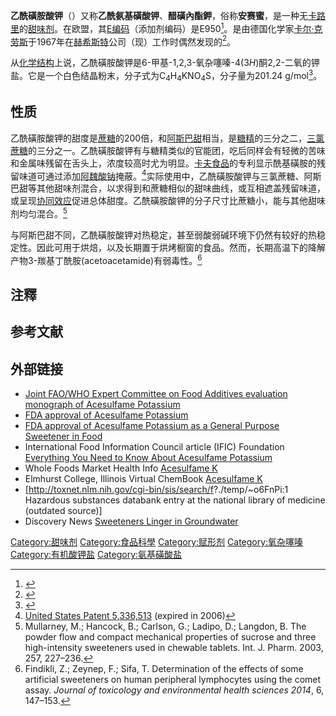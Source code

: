 {{chembox
| verifiedrevid = 436733483
| ImageFile = Acesulfame potassium Structural Formula V1.svg
| ImageSize = 200px
| ImageName = Acesulfame potassium
| ImageFile1 = Acesulfame-k-ball-and-stick.png
| ImageSize1 = 200px
| ImageName1 = Ball-and-stick model of acesulfame potassium
| IUPACName = potassium 6-methyl-2,2-dioxo-2''H''-1,2λ<sup>6</sup>,3-oxathiazin-4-olate
| OtherNames = Acesulfame K
Ace K
| Section1 = {{Chembox Identifiers
| EINECS = 259-715-3
| ChemSpiderID_Ref = {{chemspidercite|correct|chemspider}}
| ChemSpiderID = 11262939
| UNII_Ref = {{fdacite|correct|FDA}}
| UNII = 23OV73Q5G9
| InChI = 1/C4H5NO4S.K/c1-3-2-4(6)5-10(7,8)9-3;/h2H,1H3,(H,5,6);/q;+1
| InChIKey = WBZFUFAFFUEMEI-UHFFFAOYAZ
| StdInChI_Ref = {{stdinchicite|correct|chemspider}}
| StdInChI = 1S/C4H5NO4S.K/c1-3-2-4(6)5-10(7,8)9-3;/h2H,1H3,(H,5,6);/q;+1
| StdInChIKey_Ref = {{stdinchicite|correct|chemspider}}
| StdInChIKey = WBZFUFAFFUEMEI-UHFFFAOYSA-N
| CASNo_Ref = {{cascite|correct|CAS}}
| CASNo = 55589-62-3
| PubChem = 23683747
| SMILES = [K+].C\C1=C\C(=O)NS(=O)(=O)O1
}}
| Section2 = {{Chembox Properties
| Formula = C<sub>4</sub>H<sub>4</sub>KNO<sub>4</sub>S
| MolarMass = 201.242
| Appearance = white crystalline powder
| Density = 1.81 g/cm<sup>3</sup>
| MeltingPtC = 225
| BoilingPt =
| Solubility = 270 g/L at 20 °C
  }}
| Section3 = {{Chembox Hazards
| MainHazards =
| FlashPt =
| Autoignition =
  }}
}}
'''乙酰磺胺酸钾'''（{{lang-en|acesulfame potassium}}）又称'''乙酰氨基磺酸钾'''、'''醋磺內酯鉀'''，俗称'''安赛蜜'''，是一种无[[卡路里|卡路里]]的[[甜味剂|甜味剂]]。在欧盟，其[[E编码|E编码]]（添加剂编码）是E950<ref>{{cite web |url=http://www.newhope.com/standards/exhibitor/ingred_guidelines.html |title=Natural Products Expo/SupplyExpo Ingredient Standards & Guidelines |accessdate=23 Feb 2010 |publisher=Penton Media, Inc |deadurl=yes |archiveurl=https://web.archive.org/web/20090909235506/http://www.newhope.com/standards/exhibitor/ingred_guidelines.html |archivedate=2009-09-09 }}</ref>。是由德国化学家[[卡尔·克劳斯|卡尔·克劳斯]]于1967年在[[赫希斯特|赫希斯特]]公司（现{{le|纽特里诺娃公司|Nutrinova}}）工作时偶然发现的<ref>{{cite journal| author = Clauss K., Jensen H.| title = Oxathiazinone Dioxides - A New Group of Sweetening Agents| journal = [[Angewandte_Chemie_International_Edition|Angewandte Chemie International Edition]]| year = 1973| volume = 12| issue = 11| pages = 869–876| doi = 10.1002/anie.197308691}}</ref>。

从[[化学结构|化学结构]]上说，乙酰磺胺酸钾是6-甲基-1,2,3-氧杂噻嗪-4(3''H'')酮2,2-二氧的钾盐。它是一个白色结晶粉末，分子式为C<sub>4</sub>H<sub>4</sub>KNO<sub>4</sub>S，分子量为201.24 g/mol<ref>{{cite journal| author = David J. Ager, David P. Pantaleone, Scott A. Henderson, [[Alan_R._Katritzky|Alan R. Katritzky]], Indra Prakash, D. Eric Walters| title = Commercial, Synthetic Nonnutritive Sweeteners| journal = [[Angewandte_Chemie_International_Edition|Angewandte Chemie International Edition]]| year = 1998| volume = 37| issue = 13-24| pages = 1802–1817| doi = 10.1002/(SICI)1521-3773(19980803)37:13/14<1802::AID-ANIE1802>3.0.CO;2-9| url = http://ufark12.chem.ufl.edu/Published_Papers/PDF/728.pdf| format = PDF| deadurl = yes| archiveurl = https://web.archive.org/web/20080910124009/http://ufark12.chem.ufl.edu/Published_Papers/PDF/728.pdf| archivedate = 2008-09-10| access-date = 2011-10-24}}</ref>。

==性质==
乙酰磺胺酸钾的甜度是[[蔗糖|蔗糖]]的200倍，和[[阿斯巴甜|阿斯巴甜]]相当，是[[糖精|糖精]]的三分之二，[[三氯蔗糖|三氯蔗糖]]的三分之一。乙酰磺胺酸钾有与糖精类似的官能团，吃后同样会有轻微的苦味和金属味残留在舌头上，浓度较高时尤为明显。[[卡夫食品|卡夫食品]]的专利显示酰基磺胺的残留味道可通过添加[[阿魏酸|阿魏酸钠]]掩蔽。<ref>[http://patft.uspto.gov/netacgi/nph-Parser?patentnumber=5336513 United States Patent 5,336,513] {{Wayback|url=http://patft.uspto.gov/netacgi/nph-Parser?patentnumber=5336513 |date=20170430070157 }} (expired in 2006)</ref>实际使用中，乙酰磺胺酸钾与三氯蔗糖、阿斯巴甜等其他甜味剂混合，以求得到和蔗糖相似的甜味曲线，或互相遮盖残留味道，或呈现[[协同效应|协同效应]]促进总体甜度。乙酰磺胺酸钾的分子尺寸比蔗糖小，能与其他甜味剂均匀混合。<ref>Mullarney, M.; Hancock, B.; Carlson, G.; Ladipo, D.; Langdon, B. The powder flow and compact mechanical properties of sucrose and three high-intensity sweeteners used in chewable tablets. Int. J. Pharm. 2003, 257, 227–236.</ref>

与阿斯巴甜不同，乙酰磺胺酸钾对热稳定，甚至弱酸弱碱环境下仍然有较好的热稳定性。因此可用于烘焙，以及长期置于烘烤橱窗的食品。然而，长期高温下的降解产物3-羰基丁酰胺(acetoacetamide)有弱毒性。<ref>Findikli, Z.; Zeynep, F.; Sifa, T. Determination of the effects of some artificial sweeteners on human peripheral lymphocytes using the comet assay. ''Journal of toxicology and environmental health sciences 2014'', 6, 147–153.</ref>
==注釋==
{{notefoot}}
==参考文献==
{{reflist}}

==外部链接==
* [http://www.fao.org/ag/agn/jecfa-additives/details.html?id=841 Joint FAO/WHO Expert Committee on Food Additives evaluation monograph of Acesulfame Potassium]{{Wayback|url=http://www.fao.org/ag/agn/jecfa-additives/details.html?id=841 |date=20110916033139 }}
* [https://web.archive.org/web/20120225051955/http://edocket.access.gpo.gov/cfr_2001/aprqtr/21cfr172.800.htm FDA approval of Acesulfame Potassium]
* [http://edocket.access.gpo.gov/cfr_2004/aprqtr/pdf/21cfr172.755.pdf FDA approval of Acesulfame Potassium as a General Purpose Sweetener in Food]{{Wayback|url=http://edocket.access.gpo.gov/cfr_2004/aprqtr/pdf/21cfr172.755.pdf |date=20120225052002 }}
* International Food Information Council article (IFIC) Foundation [https://web.archive.org/web/20090422160800/http://www.ific.org/publications/brochures/acekbroch.cfm Everything You Need to Know About Acesulfame Potassium]
* Whole Foods Market Health Info [http://www.wholefoodsmarket.com/products/unacceptable-ingredients.php Acesulfame K]{{Wayback|url=http://www.wholefoodsmarket.com/products/unacceptable-ingredients.php |date=20111024005816 }}
* Elmhurst College, Illinois Virtual ChemBook [https://web.archive.org/web/20030826200357/http://www.elmhurst.edu/~chm/vchembook/549acesulfame.html Acesulfame K]
* [http://toxnet.nlm.nih.gov/cgi-bin/sis/search/f?./temp/~o6FnPi:1 Hazardous substances databank entry at the national library of medicine (outdated source)]{{Wayback|url=http://toxnet.nlm.nih.gov/cgi-bin/sis/search/f?.%2Ftemp%2F~o6FnPi%3A1 |date=20180221165604 }}
* Discovery News [https://web.archive.org/web/20090525083413/http://dsc.discovery.com/news/2009/05/22/artificial-sweetener.html Sweeteners Linger in Groundwater]

[[Category:甜味剂|Category:甜味剂]]
[[Category:食品科學|Category:食品科學]]
[[Category:赋形剂|Category:赋形剂]]
[[Category:氧杂噻嗪|Category:氧杂噻嗪]]
[[Category:有机酸钾盐|Category:有机酸钾盐]]
[[Category:氨基磺酸盐|Category:氨基磺酸盐]]